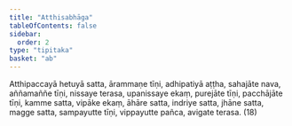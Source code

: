 ```yaml
---
title: "Atthisabhāga"
tableOfContents: false
sidebar:
  order: 2
type: "tipitaka"
basket: "ab"
---
```



<DynamicBreadcrumb />

<Division number="379">

<Paragraph number="1140">
Atthipaccayā hetuyā satta, ārammaṇe tīṇi, adhipatiyā aṭṭha, sahajāte nava, aññamaññe tīṇi, nissaye terasa, upanissaye ekaṃ, purejāte tīṇi, pacchājāte tīṇi, kamme satta, vipāke ekaṃ, āhāre satta, indriye satta, jhāne satta, magge satta, sampayutte tīṇi, vippayutte pañca, avigate terasa. (18)
</Paragraph>
</Division>